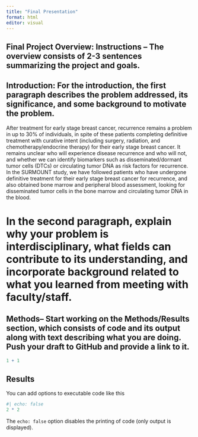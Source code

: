 ```yaml
---
title: "Final Presentation"
format: html
editor: visual
---
```


## Final Project Overview: Instructions -- The overview consists of 2-3 sentences summarizing the project and goals. 


## Introduction: For the introduction, the first paragraph describes the problem addressed, its significance, and some background to motivate the problem.

After treatment for early stage breast cancer, recurrence remains a problem in up to 30% of individuals, in spite of these patients completing definitive treatment with curative intent (including surgery, radiation, and chemotherapy/endocrine therapy) for their early stage breast cancer. It remains unclear who will experience disease recurrence and who will not, and whether we can identify biomarkers such as disseminated/dormant tumor cells (DTCs) or circulating tumor DNA as risk factors for recurrence.  In the SURMOUNT study, we have followed patients who have undergone definitive treatment for their early stage breast cancer for recurrence, and also obtained bone marrow and peripheral blood assessment, looking for disseminated tumor cells in the bone marrow and circulating tumor DNA in the blood.    

# In the second paragraph, explain why your problem is interdisciplinary, what fields can contribute to its understanding, and incorporate background related to what you learned from meeting with faculty/staff. 


## Methods-- Start working on the Methods/Results section, which consists of code and its output along with text describing what you are doing. Push your draft to GitHub and provide a link to it. 

```r
1 + 1
```


## Results 
You can add options to executable code like this

```r
#| echo: false
2 * 2
```

The `echo: false` option disables the printing of code (only output is displayed).

